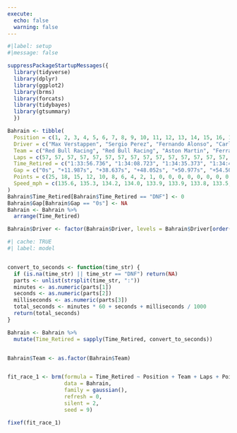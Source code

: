 ```yaml
---
execute:
  echo: false
  warning: false
---
```


```r
#|label: setup
#|message: false

suppressPackageStartupMessages({
  library(tidyverse)
  library(dplyr)
  library(ggplot2)  
  library(brms)
  library(forcats)
  library(tidybayes)
  library(gtsummary)
  })
```

```r
Bahrain <- tibble(
  Position = c(1, 2, 3, 4, 5, 6, 7, 8, 9, 10, 11, 12, 13, 14, 15, 16, 17, 18, 19, 20),
  Driver = c("Max Verstappen", "Sergio Perez", "Fernando Alonso", "Carlos Sainz", "Lewis Hamilton", "Lance Stroll", "George Russell", "Valtteri Bottas", "Pierre Gasly", "Alex Albon", "Yuki Tsunoda", "Logan Sargeant", "Kevin Magnussen", "Nyck de Vries", "Nico Hülkenberg", "Zhou Guanyu", "Lando Norris", "Esteban Ocon", "Charles Leclerc", "Oscar Piastri"),
  Team = c("Red Bull Racing", "Red Bull Racing", "Aston Martin", "Ferrari", "Mercedes", "Aston Martin", "Mercedes", "Alfa Romeo", "Alpine", "Williams", "RB", "Williams", "Haas", "RB", "Haas", "Alfa Romeo", "McLaren", "Alpine", "Ferrari", "McLaren"),
  Laps = c(57, 57, 57, 57, 57, 57, 57, 57, 57, 57, 57, 57, 57, 57, 57, 57, 57, 41, 39, 13),
  Time_Retired = c("1:33:56.736", "1:34:08.723", "1:34:35.373", "1:34:44.788", "1:34:47.713", "1:34:51.238", "1:34:52.609", "1:35:09.383", "1:35:10.489", "1:35:15.396", "1:35:23.759", "1:35:24.534", "1:35:25.347", "1:35:25.554", "1:35:26.148", "1:35:29.583", "1:35:32.584", "DNF", "DNF", "DNF"),
  Gap = c("0s", "+11.987s", "+38.637s", "+48.052s", "+50.977s", "+54.502s", "+55.873s", "+72.647s", "+73.753s", "+78.660s", "+87.023s", "+87.798s", "+88.611s", "+88.818s", "+89.412s", "+92.847s", "+1 Lap", "DNF", "DNF", "DNF"),
  Points = c(25, 18, 15, 12, 10, 8, 6, 4, 2, 1, 0, 0, 0, 0, 0, 0, 0, 0, 0, 0),
  Speed_mph = c(135.6, 135.3, 134.2, 134.0, 133.9, 133.9, 133.8, 133.5, 133.4, 133.1, 132.9, 132.7, 132.6, 132.6, 132.5, 132.3, 132.1, 131.7, 131.5, 130.9)
)
Bahrain$Time_Retired[Bahrain$Time_Retired == "DNF"] <- 0
Bahrain$Gap[Bahrain$Gap == "0s"] <- NA
Bahrain <- Bahrain %>%
  arrange(Time_Retired)

Bahrain$Driver <- factor(Bahrain$Driver, levels = Bahrain$Driver[order(Bahrain$Time_Retired)])
```

```r
#| cache: TRUE
#| label: model


convert_to_seconds <- function(time_str) {
  if (is.na(time_str) || time_str == "DNF") return(NA)
  parts <- unlist(strsplit(time_str, ":"))
  minutes <- as.numeric(parts[1])
  seconds <- as.numeric(parts[2])
  milliseconds <- as.numeric(parts[3])
  total_seconds <- minutes * 60 + seconds + milliseconds / 1000
  return(total_seconds)
}

Bahrain <- Bahrain %>%
  mutate(Time_Retired = sapply(Time_Retired, convert_to_seconds))


Bahrain$Team <- as.factor(Bahrain$Team)


fit_race_1 <- brm(formula = Time_Retired ~ Position + Team + Laps + Points + Speed_mph,
                  data = Bahrain,
                  family = gaussian(),
                  refresh = 0,
                  silent = 2,
                  seed = 9)
```

```r
fixef(fit_race_1)
```

